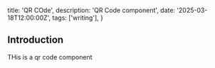 
  title: 'QR COde',
  description: 'QR Code component',
  date: '2025-03-18T12:00:00Z',
  tags: ['writing'],
}

## Introduction

THis is a qr code component